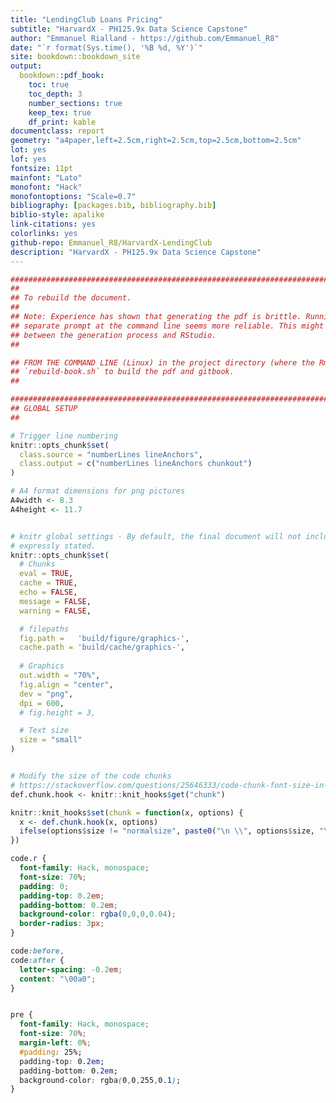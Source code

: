 ```yaml
--- 
title: "LendingClub Loans Pricing"
subtitle: "HarvardX - PH125.9x Data Science Capstone"
author: "Emmanuel Rialland - https://github.com/Emmanuel_R8"
date: "`r format(Sys.time(), '%B %d, %Y')`"
site: bookdown::bookdown_site
output: 
  bookdown::pdf_book:
    toc: true
    toc_depth: 3
    number_sections: true
    keep_tex: true
    df_print: kable
documentclass: report
geometry: "a4paper,left=2.5cm,right=2.5cm,top=2.5cm,bottom=2.5cm"
lot: yes
lof: yes
fontsize: 11pt
mainfont: "Lato"
monofont: "Hack"
monofontoptions: "Scale=0.7"
bibliography: [packages.bib, bibliography.bib]
biblio-style: apalike
link-citations: yes
colorlinks: yes
github-repo: Emmanuel_R8/HarvardX-LendingClub
description: "HarvardX - PH125.9x Data Science Capstone"
---
```


```r
###################################################################################################
##
## To rebuild the document.
## 
## Note: Experience has shown that generating the pdf is brittle. Running this command from a
## separate prompt at the command line seems more reliable. This might be due to interaction
## between the generation process and RStudio.
##

## FROM THE COMMAND LINE (Linux) in the project directory (where the Rmd files are), RUN
## `rebuild-book.sh` to build the pdf and gitbook.
## 
```


```r
###################################################################################################
## GLOBAL SETUP
##

# Trigger line numbering
knitr::opts_chunk$set(
  class.source = "numberLines lineAnchors",
  class.output = c("numberLines lineAnchors chunkout")
)

# A4 format dimensions for png pictures
A4width <- 8.3
A4height <- 11.7


# knitr global settings - By default, the final document will not include source code unless
# expressly stated.
knitr::opts_chunk$set(
  # Chunks
  eval = TRUE,
  cache = TRUE,
  echo = FALSE,
  message = FALSE,
  warning = FALSE,

  # filepaths
  fig.path =   'build/figure/graphics-', 
  cache.path = 'build/cache/graphics-', 
  
  # Graphics
  out.width = "70%",
  fig.align = "center",
  dev = "png",
  dpi = 600, 
  # fig.height = 3,

  # Text size
  size = "small"
)


# Modify the size of the code chunks
# https://stackoverflow.com/questions/25646333/code-chunk-font-size-in-rmarkdown-with-knitr-and-latex
def.chunk.hook <- knitr::knit_hooks$get("chunk")

knitr::knit_hooks$set(chunk = function(x, options) {
  x <- def.chunk.hook(x, options)
  ifelse(options$size != "normalsize", paste0("\n \\", options$size, "\n\n", x, "\n\n \\normalsize"), x)
})
```


```css
code.r {
  font-family: Hack, monospace;
  font-size: 70%;
  padding: 0;
  padding-top: 0.2em;
  padding-bottom: 0.2em;
  background-color: rgba(0,0,0,0.04);
  border-radius: 3px;
}

code:before,
code:after {
  letter-spacing: -0.2em;
  content: "\00a0";
}


pre {
  font-family: Hack, monospace;
  font-size: 70%;
  margin-left: 0%; 
  #padding: 25%;
  padding-top: 0.2em;
  padding-bottom: 0.2em;
  background-color: rgba(0,0,255,0.1);
}

```


